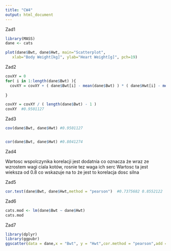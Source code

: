 ---
title: "CW4"
output: html_document
---

Zad1
```{r}

library(MASS)
dane <- cats

plot(dane$Bwt, dane$Hwt, main="Scatterplot",
   xlab="Body Weight[kg]", ylab="Heart Weight[g]", pch=19)

```

Zad2
```{r}
covXY = 0
for( i in 1:length(dane$Bwt) ){
  covXY = covXY + ( dane$Bwt[i] - mean(dane$Bwt) ) * ( dane$Hwt[i] - mean(dane$Hwt) ) 
  
}

covXY = covXY / ( length(dane$Bwt) - 1 )
covXY  #0.9501127

```

Zad3
```{r}

cov(dane$Bwt, dane$Hwt) #0.9501127


cor(dane$Bwt, dane$Hwt) #0.8041274

```
Zad4

Wartosc wspolczynika korelacji jest dodatnia co oznacza że wraz ze wzrostem wagi ciala kotów, rosnie tez waga ich serc
Wartosc ta jest wieksza od 0.8 co wskazuje na to że jest to korelacja dosc silna


Zad5
```{r}
cor.test(dane$Bwt, dane$Hwt,method = "pearson")  #0.7375682 0.8552122


```

Zad6
```{r}

cats.mod <- lm(dane$Bwt ~ dane$Hwt)
cats.mod

```
Zad7

```{r}
library(dplyr)
library(ggpubr)
ggscatter(data = dane,x = "Bwt", y = "Hwt",cor.method = "pearson",add = "reg.line",conf.int = TRUE,cor.coef = TRUE) 

```








